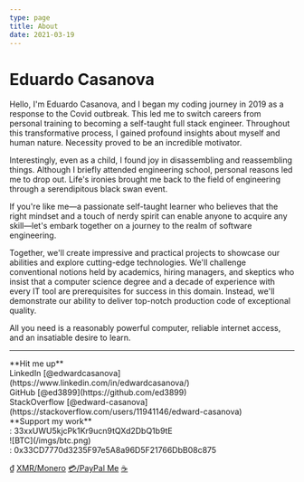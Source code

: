 ```yaml
---
type: page
title: About
date: 2021-03-19
---
```


# Eduardo Casanova

Hello, I'm Eduardo Casanova, and I began my coding journey in 2019 as a response to the Covid outbreak. This led me to switch careers from personal training to becoming a self-taught full stack engineer. Throughout this transformative process, I gained profound insights about myself and human nature. Necessity proved to be an incredible motivator.

Interestingly, even as a child, I found joy in disassembling and reassembling things. Although I briefly attended engineering school, personal reasons led me to drop out. Life's ironies brought me back to the field of engineering through a serendipitous black swan event.

If you're like me—a passionate self-taught learner who believes that the right mindset and a touch of nerdy spirit can enable anyone to acquire any skill—let's embark together on a journey to the realm of software engineering.

Together, we'll create impressive and practical projects to showcase our abilities and explore cutting-edge technologies. We'll challenge conventional notions held by academics, hiring managers, and skeptics who insist that a computer science degree and a decade of experience with every IT tool are prerequisites for success in this domain. Instead, we'll demonstrate our ability to deliver top-notch production code of exceptional quality.

All you need is a reasonably powerful computer, reliable internet access, and an insatiable desire to learn.

---

<div style={{ display: "flex", flexDirection: "column", justifyContent: "flex-start" }}>

  <section> **Hit me up** </section>

  <div style={{ flex: 1 }}>LinkedIn [@edwardcasanova](https://www.linkedin.com/in/edwardcasanova/)</div>
  <div style={{ flex: 1 }}>GitHub [@ed3899](https://github.com/ed3899)</div>
  <div style={{ flex: 1 }}>StackOverflow [@edward-casanova](https://stackoverflow.com/users/11941146/edward-casanova)</div>

  <section> **Support my work** </section>

  <div style={{
      display: 'flex',
      flexDirection: 'column',
      justifyContent: 'flex-start',
      alignItems: 'flex-start'
  }}>
      <div>
          <i className="fab fa-bitcoin"></i> : 33xxUWU5kjcPk1Kr9ucn9tQXd2DbQ1b9tE
      </div>
      <div>
          ![BTC](/imgs/btc.png)
      </div>
      <div>
          <i className="fab fa-ethereum"></i> : 0x33CD7770d3235F97e5A8a96D5F21766DbB08c875
      </div>
  </div>


  [&#8363;](https://cointr.ee/edca3899)
  [XMR/Monero](https://cointr.ee/edca3899)
  [&#128179;/PayPal Me](https://cointr.ee/edca3899)
  [&#9749;](https://cointr.ee/edca3899)
</div>




